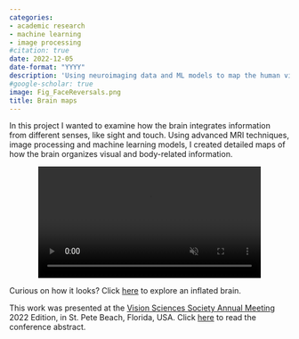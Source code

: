 ```yaml
---
categories:
- academic research
- machine learning
- image processing
#citation: true
date: 2022-12-05
date-format: "YYYY"
description: 'Using neuroimaging data and ML models to map the human visual and motor systems.'
#google-scholar: true
image: Fig_FaceReversals.png
title: Brain maps
---
```


In this project I wanted to examine how the brain integrates information from different senses, like sight and touch. Using advanced MRI techniques, image processing and machine learning models, I created detailed maps of how the brain organizes visual and body-related information. 

<p align="center">
  <video autoplay loop muted src="brain_maps.mov" width="400px"></video>
</p>

Curious on how it looks? Click [here](https://iverissimo.github.io/projects/visuomotor_maps/sub-01/) to explore an inflated brain.


This work was presented at the [Vision Sciences Society Annual Meeting](https://www.visionsciences.org/) 2022 Edition, in St. Pete Beach, Florida, USA. Click [here](https://jov.arvojournals.org/article.aspx?articleid=2784532) to read the conference abstract.



